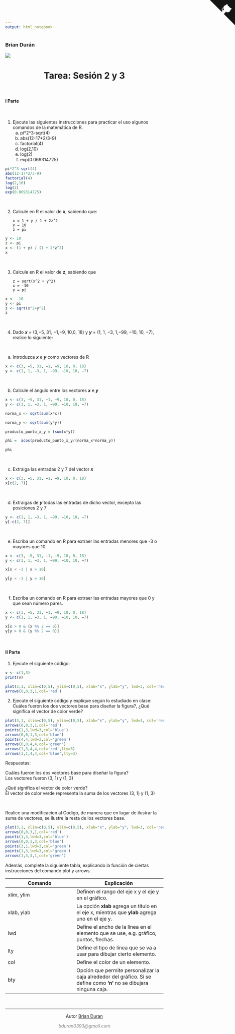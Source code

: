 ```yaml
---
output: html_notebook
---
```




### Brian Durán
![](../logo_ciencia_de_datos.png)

<h1><center> Tarea: Sesión 2 y 3 </center></h1>

</br>

#### I Parte

</br>

1. Ejecute las siguientes instrucciones para practicar el uso algunos comandos de la
matemática de R.
    a. pi*2^3-sqrt(4)
    b. abs(12-17*2/3-9)
    c. factorial(4)
    d. log(2,10)
    e. log(2)
    f. exp(0.069314725)
    
```r
pi*2^3-sqrt(4)
abs(12-17*2/3-9)
factorial(4)
log(2,10)
log(2)
exp(0.069314725)
```

</br>

2. Calcule en R el valor de _**x**_, sabiendo que:

    ```
    x = 1 + y / 1 + 2z^2
    y = 10
    z = pi
    ```

```r
y <- 10
z <- pi
x <- (1 + y) / (1 + 2*z^2)
x
```

</br>

3. Calcule en R el valor de _**z**_, sabiendo que

    ```
    z = sqrt(x^2 + y^2)
    x = -10
    y = pi
    ```

```r
x <- -10
y <- pi
z <- sqrt(x^2+y^2)
z
```

</br>

4. Dado _**x**_ = (3,−5, 31, −1,−9, 10,0, 18) y _**y**_ = (1, 1, −3, 1,−99, −10, 10, −7),
realice lo siguiente:

</br>

a. Introduzca _**x**_ e _**y**_ como vectores de R

```r
x <- c(3, −5, 31, −1, −9, 10, 0, 18)
y <- c(1, 1, −3, 1, −99, −10, 10, −7)
```

</br>

b. Calcule el ángulo entre los vectores _**x**_ e _**y**_

```r
x <- c(3, −5, 31, −1, −9, 10, 0, 18)
y <- c(1, 1, −3, 1, −99, −10, 10, −7)

norma_x <- sqrt(sum(x*x))

norma_y <- sqrt(sum(y*y))

producto_punto_x_y = (sum(x*y))

phi =  acos(producto_punto_x_y/(norma_x*norma_y))

phi
```

</br>

c. Extraiga las entradas 2 y 7 del vector _**x**_

```r
x <- c(3, −5, 31, −1, −9, 10, 0, 18)
x[c(2, 7)]
```

</br>

d. Extraigas de _**y**_ todas las entradas de dicho vector, excepto las posiciones 2 y 7

```r
y <- c(1, 1, −3, 1, −99, −10, 10, −7)
y[-c(2, 7)]
```

</br>

e. Escriba un comando en R para extraer las entradas menores que -3 o mayores que 10.
```r
x <- c(3, −5, 31, −1, −9, 10, 0, 18)
y <- c(1, 1, −3, 1, −99, −10, 10, −7)

x[x < -3 | x > 10]

y[y < -3 | y > 10]
```

</br>

f. Escriba un comando en R para extraer las entradas mayores que 0 y que sean número pares.

```r
x <- c(3, −5, 31, −1, −9, 10, 0, 18)
y <- c(1, 1, −3, 1, −99, −10, 10, −7)

x[x > 0 & (x %% 2 == 0)]
y[y > 0 & (y %% 2 == 0)]
```

</br>

#### II Parte

1. Ejecute el siguiente código:

```r
v <- c(1,3)
print(v)
```

```r
plot(3,1, xlim=c(0,5), ylim=c(0,5), xlab="x", ylab="y", lwd=3, col='red', bty='n')
arrows(0,0,3,1,col='red')
```


2. Ejecute el siguiente código y explique según lo estudiado en clase: Cuáles fueron los dos vectores base para diseñar la figura?, ¿Qué significa el vector de color verde?

```r
plot(3,1, xlim=c(0,5), ylim=c(0,5), xlab="x", ylab="y", lwd=3, col='red', bty='n')
arrows(0,0,3,1,col='red')
points(1,3,lwd=3,col='blue')
arrows(0,0,1,3,col='blue')
points(4,4,lwd=3,col='green')
arrows(0,0,4,4,col='green')
arrows(1,3,4,4,col='red',lty=3)
arrows(3,1,4,4,col='blue',lty=3)
```

Respuestas:

Cuáles fueron los dos vectores base para diseñar la figura? </br>
Los vectores fueron (3, 1) y (1, 3)

¿Qué significa el vector de color verde? </br>
El vector de color verde representa la suma de los vectores (3, 1) y (1, 3)

</br>

Realice una modificacion al Codigo, de manera que en lugar de ilustrar la suma de vectores, se ilustre la resta  de los vectores base.

```r
plot(3,1, xlim=c(0,5), ylim=c(0,5), xlab="x", ylab="y", lwd=3, col='red', bty='n')
arrows(0,0,3,1,col='red')
points(1,3,lwd=3,col='blue')
arrows(0,0,1,3,col='blue')
points(3,1,lwd=3,col='green')
points(1,3,lwd=3,col='green')
arrows(1,3,3,1,col='green')
```

Además, complete la siguiente tabla, explicando la función de ciertas instrucciones del comando plot y arrows.

Comando    | Explicación
---------- | -------------
xlim, ylim | Definen el rango del eje x y el eje y en el gráfico.
xlab, ylab | La opción **xlab** agrega un título en el eje x, mientras que **ylab** agrega uno en el eje y.
lwd        | Define el ancho de la línea en el elemento que se use, e.g. gráfico, puntos, flechas.
lty        | Define el tipo de línea que se va a usar para dibujar cierto elemento.
col        | Define el color de un elemento.
bty        | Opción que permite personalizar la caja alrededor del gráfico. Si se define como  **'n'** no se dibujara ninguna caja.


<!-- ----------------------------------------------------------- -->
<!--
Esta sección es solo para agregar estilos y elementos 
personalizados al html generado por rStudio  
-->
<!-- ----------------------------------------------------------- -->

&nbsp;

<hr />
<p style="text-align: center;">Autor <a href="https://github.com/bdurans">Brian Duran</a></p>
<p style="text-align: center;"><span style="color: #808080;"><em>bduran0393@gmail.com</em></span></p>

<!-- Add icon library -->
<link rel="stylesheet" href="https://cdnjs.cloudflare.com/ajax/libs/font-awesome/4.7.0/css/font-awesome.min.css">

<!-- Add font awesome icons -->
<p style="text-align: center;">
    <a href="https://github.com/bdurans/tec_data_science_course/tree/master/mathematics_for_data_science/session_2_and_3_homework" class="fa fa-github"></a>
</p>

<a href="https://github.com/bdurans/tec_data_science_course/tree/master/mathematics_for_data_science/session_2_and_3_homework" class="github-corner" aria-label="View source on GitHub"><svg width="80" height="80" viewBox="0 0 250 250" style="fill:#151513; color:#fff; position: absolute; top: 0; border: 0; right: 0;" aria-hidden="true"><path d="M0,0 L115,115 L130,115 L142,142 L250,250 L250,0 Z"></path><path d="M128.3,109.0 C113.8,99.7 119.0,89.6 119.0,89.6 C122.0,82.7 120.5,78.6 120.5,78.6 C119.2,72.0 123.4,76.3 123.4,76.3 C127.3,80.9 125.5,87.3 125.5,87.3 C122.9,97.6 130.6,101.9 134.4,103.2" fill="currentColor" style="transform-origin: 130px 106px;" class="octo-arm"></path><path d="M115.0,115.0 C114.9,115.1 118.7,116.5 119.8,115.4 L133.7,101.6 C136.9,99.2 139.9,98.4 142.2,98.6 C133.8,88.0 127.5,74.4 143.8,58.0 C148.5,53.4 154.0,51.2 159.7,51.0 C160.3,49.4 163.2,43.6 171.4,40.1 C171.4,40.1 176.1,42.5 178.8,56.2 C183.1,58.6 187.2,61.8 190.9,65.4 C194.5,69.0 197.7,73.2 200.1,77.6 C213.8,80.2 216.3,84.9 216.3,84.9 C212.7,93.1 206.9,96.0 205.4,96.6 C205.1,102.4 203.0,107.8 198.3,112.5 C181.9,128.9 168.3,122.5 157.7,114.1 C157.9,116.9 156.7,120.9 152.7,124.9 L141.0,136.5 C139.8,137.7 141.6,141.9 141.8,141.8 Z" fill="currentColor" class="octo-body"></path></svg></a><style>.github-corner:hover .octo-arm{animation:octocat-wave 560ms ease-in-out}@keyframes octocat-wave{0%,100%{transform:rotate(0)}20%,60%{transform:rotate(-25deg)}40%,80%{transform:rotate(10deg)}}@media (max-width:500px){.github-corner:hover .octo-arm{animation:none}.github-corner .octo-arm{animation:octocat-wave 560ms ease-in-out}}</style>

<script>
$(document).ready(function () {
    $('pre.r').addClass('indent');
});
</script>

<style>
.indent {
 margin-left: 30px;
}
</style>

&nbsp;



